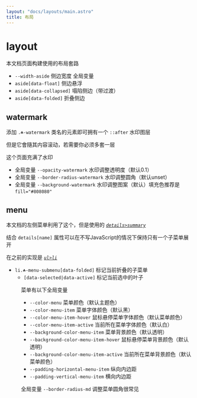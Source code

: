```yaml
---
layout: "docs/layouts/main.astro"
title: 布局
---
```



# layout

本文档页面构建使用的布局套路

<Layouts />

- `--width-aside` 侧边宽度 全局变量
- `aside[data-float]` 侧边悬浮
- `aside[data-collapsed]` 塌陷侧边（带过渡）
- `aside[data-folded]` 折叠侧边


## watermark

添加 `.☘-watermark` 类名的元素即可拥有一个 `::after` 水印图层

但是它會隨其内容滚动，若需要你必须多套一层

这个页面充满了水印

- 全局变量 `--opacity-watermark` 水印调整透明度（默认0.1）
- 全局变量 `--border-radius-watermark` 水印调整圆角（默认unset）
- 全局变量 `--background-watermark` 水印调整图案（默认<T tag="a" class="☘-link" href="https://github.com/nanarino/stylus/blob/main/docs/assets/images/watermark.svg" target="_blank" style="vertical-align: top; box-shadow: var(--box-shadow-drop-right);"><Fragment set:html={watermark} /></T>）填充色推荐是 `fill="#808080"`


## menu

本文档的左侧菜单利用了这个，但是使用的 [_`details>summary`_](https://github.com/nanarino/stylus/blob/main/docs/components/menu/summary.astro)

结合 `details[name]` 属性可以在不写JavaScript的情况下保持只有一个子菜单展开

在之前的实现是 [_`ul>li`_](https://github.com/nanarino/stylus/blob/main/docs/components/menu/list.astro)

- `li.☘-menu-submenu[data-folded]` 标记当前折叠的子菜单
    - `[data-selected|data-active]` 标记当前选中的叶子

<Menu />


菜单有以下全局变量

- `--color-menu` 菜单颜色（默认主题色）
- `--color-menu-item` 菜单字体颜色（默认黑）
- `--color-menu-item-hover` 鼠标悬停菜单字体颜色（默认菜单颜色）
- `--color-menu-item-active` 当前所在菜单字体颜色（默认白）
- `--background-color-menu-item` 菜单背景颜色（默认透明）
- `--background-color-menu-item-hover` 鼠标悬停菜单背景颜色（默认透明）
- `--background-color-menu-item-active` 当前所在菜单背景颜色（默认菜单颜色）
- `--padding-horizontal-menu-item` 纵向内边距
- `--padding-vertical-menu-item` 横向内边距

全局变量 `--border-radius-md` 调整菜单圆角很常见
